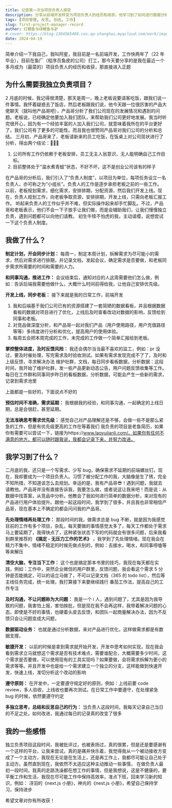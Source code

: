 ```yaml
---
title: 记录第一次当项目负责人感受
description: 分享从前端开发转变为项目负责人的经历和收获。他学习到了如何进行数据分析、敏捷开发、遵守原则、独立思考和反思自己的行为。尽管面临挑战，他仍然感谢这个机会，并希望自己能够继续学习和进步。
tags: [项目管理, 反思, 总结, 工作]
slug: first-project-manager-record
author: 红鲤鱼与绿鲤鱼与驴
# cover: https://blog-1304565468.cos.ap-shanghai.myqcloud.com/work/image-20240721171518634.png
date: 2024-04-19
---
```


简单介绍一下我自己，我叫阿星，我目前是一名前端开发，工作快两年了（22 年毕业），目前在鱼厂（程序员鱼皮的公司）打工，那今天要分享的是我在最近一个多月成为（最菜的）项目负责人的经历和收获，那直接进入正题

## 为什么需要我独立负责项目？

2 月底的时候，我记得很清楚，那天是周一，晚上老板说要请客吃饭，跟我们说一件事情。我怀着疑惑去了饭店，然后老板跟我们说，他今天跟一位很厉害的产品大佬聊天（就叫他产品哥吧），产品哥分析了我们公司现在的发展情况和遇到的问题。老板说，已经确定他要加入我们团队，来帮助我们公司更好地发展。我当时听完很开心，因为有一个经验丰富的人加入我们公司，就意味着我所在的平台更好了，我们公司有了更多的可能性。而且我也很赞同产品哥对我们公司的分析和总结。 三月初，产品哥来了，老板请新来的员工吃饭，在饭桌上对公司现状进行了分析，得出两个结论：🌈💎🌈

1.  公司所有工作仍依赖于老板安排，员工无主人翁意识，无人能明确自己工作目标。
2.  目前整体处于“温水煮青蛙”状态，不好不坏，这不是创业公司该有的样子

在产品哥的分析后，我们引入了“负责人制度”，以项目为单位，每项任务设立一名负责人，亦可称之为“小组长”。负责人的工作是逐步承担老板之前的一些工作。 以前，老板规划需求，细化需求，安排排期，分配资源，然后我们开发上线。现在，负责人规划工作，向老板争取资源，安排排期，开发上线，只需向老板汇报工作。 听起来负责人的工作似乎并不难，但实际操作起来却手忙脚乱。不过，产品哥和老板表示，他们不会一下子放手让我们做，而是会辅助我们，让我们慢慢独立负责，遇到问题都可以向他们请教。 初生牛犊不怕虎的我，主动请缨，说想尝试一下这个负责人制度。

## 我做了什么？

**制定计划，开会同步计划：** 每周一，制定本周计划，拆解需求为尽可能小的需求，然后对需求进行排期，并记录文档，发起会议，确定需求是否要做，和老板同步需求所需要的时间和需要的人力。

**和同事沟通，推进工作：** 会议结束后，通知对应的人这周需要他们怎么做，例如：告诉后端我需要他做什么，大概什么时间前得给我，让他自己安排优先级。

**开发上线，同步老板：** 接下来就是我的日常工作，前端开发

1.  我和后端基于我们公司已有的资源搭建了一套简陋的数据看板，并且根据数据看板的数据对项目进行了优化，上线后及时查看改动对数据的影响，反馈给到同事和老板。
2.  对竞品做深度分析，和产品哥一起对我们产品（用户使用路径，用户充值路径等等）多纬度进行分析和优化，提高用户的使用体验。
3.  每周五会把本周完成的工作，未完成的工作做一个简单汇报给到老板。

**掌控整体进度，及时反馈风险：** 我还会偶尔当当最不喜欢的监工，例如：pr 没过，要及时催处理，写完需求及时验收测试。如果有需求发现完成不了了，及时和上级反馈，寻求解决办法 维护社群，文档，每日同步看板数据，分析数据：这段时间，我开始了维护社群，发一些产品更新动态公告，用户问题反馈收集等工作。每日在工作群和同事同步昨日的看板数据，分析数据，可能会产生一些新的需求，记录到需求池里

上面都是一些好的，下面说点不好的

**预估时间不准确，需求延期：** 我根据我的经验，和同事沟通，一起确定的上线日期，总是会很赶，甚至延期。

**无法准确思考需求优先级：** 感觉自己对产品理解还是不够，会做一些不是那么紧急的工作，但是有优先级更高的工作在等着我们 我负责的项目是老鱼简历，如果你有需要可以尝试一下，链接为https://www.laoyujianli.com/。如果你有任何不满意的地方，都可以随时跟我说，我都会记录下来，并努力改进。

## 我学习到了什么？

二月底的我，还只是一个写需求、少写 bug，确保需求不延期的前端螺丝钉。现在，我却要成为一个项目负责人。习惯了被分配工作的我，大脑像是生了锈，完全不知所措，不知道该怎么去规划。幸运的是，我有产品哥😎！遇到问题，我就去请教他。产品哥并没有直接告诉我，我要怎么做，或者说这让我来吧！而是说：从数据中找答案，从竞品中分析。他教会了我如何进行简单的数据分析，来对现有的产品进行用户体验提升。跟他一起这段时间，我学到了很多，并且我也非常相信产品哥，现在基本上不确定的都会问问我的产品哥。

**先处理情绪再处理工作：** 那段时间的我，做需求总是 bug 不断，就是因为我感觉目前的工作有多个项目，杂乱，每天要做的事情感觉太多了，每天工作都处于需求马上要延期了，我得快点了，这种紧张状态下写的代码就会有很多问题，后来我看到群里推荐的 **《搞定 - 无压力工作的艺术》** ，我学到了先处理情绪。现在我会在精力不集中，情绪不稳定的时候先做点别的，例如：去接水，喝水，和同事唠嗑等等来解压

**清空大脑，专注当下工作：** 这个也是搞定那本书里的技巧，我现在每天都在实践，例如：工作中，突然企业微信的用户群里，反馈问题，我会看这个需求 5 分钟是否能搞定，可以的话立马做了，不可以记录文档（365 的 todo list），然后等主线任务完成，统一处理，我打算接下来要继续践行 番茄工作法，提高自己的工作专注

**及时沟通，不让问题称为大问题：** 我是一个 i 人，遇到问题了，尤其是因为我导致的问题，我害怕上报，害怕挨批，但是现在我不会再这样，我带着解决问题的心态，即使是不好的事情，也硬着头皮去反馈，和团队一起商量解决办法，因为不反馈只会让问题变成大问题，

**数据驱动业务：** 也就是通过分析数据，来对产品进行优化，这样做需求都是有数据支撑，

**敏捷开发：** 以前的时候是拿到需求就开始开发，开发中思考如何实现，现在我会看到需求立马就想这个需求是否有技术难点，需要谁配合，大概需要多少时间，这个需求是否要做，可以使用现有的工具实现吗？如果要做，会将需求拆解为更小的需求等等。并且开发中也是给一个需求建立一个独立的分支，这样能做到快速开发，快速上线，准切分析这个改动的影响

**遵守原则：** 在开发中，一定要遵守规定好的原则，例如：上线前要 code review，多人验收，上线收也要再次测试。在日常工作中要遵守，在处理紧急 bug 的时候，依然要遵守约定

**多独立思考，总结和反思自己的行为：** 当负责人这段时间，我每天记录自己当日的不足之处，如何改进，我通过每日的记录真的改变了很多

## 我的一些感悟

独立负责项目这段时间，我被批评过，也被表扬过，真的很累，但是还是要感谢有一个这样的平台，让我来尝试，真的是痛并快乐着，我觉得我从一个被动接收方变成了一个主动方，我现在无论是在生活上，还是再工作上，我都尽可能让自己处于主动方。虽然直到现在，我依然不太适应这种主动推动一些事情， 在做负责人最初一段时间，我真的走路洗澡都在想工作的事情，但是我想说，这是不健康的，要平衡工作和生活，我现在尽可能工作中保持高效率，准点下班，回来学习新的知识，例如： 冴羽的《next.js 小册》，神光的《nest.js 小册》，希望自己保持学习，保持进步

希望文章对你有所收获！
